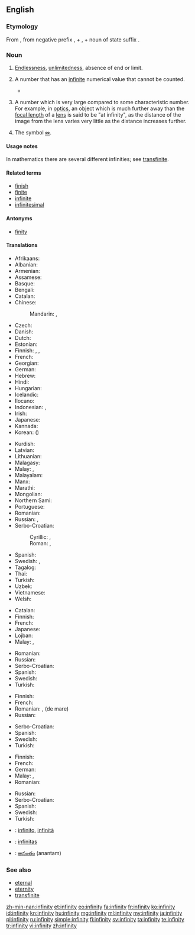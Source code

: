 ==English==

===Etymology===
From {{etyl|la|en}} {{term|infinitas||unlimitedness|lang=la}}, from negative prefix {{term|in-||not|lang=la}}, + {{term|finis||end|lang=la}}, + noun of state suffix {{term|-tas|lang=la}}.

===Noun===
{{en-noun|~|infinities}}

# {{context|uncountable|lang=en}} [[endlessness|Endlessness]], [[unlimitedness]], absence of end or limit.
# {{context|countable|mathematics|lang=en}} A number that has an [[infinite]] numerical value that cannot be counted.
#* {{quote-magazine|date=2012-01
|author=Michael Riordan
|title=Tackling Infinity
|volume=100|issue=1|page=86
|magazine=[[w:American Scientist|American Scientist]]
|url=http://www.americanscientist.org/bookshelf/pub/tackling-infinity
|passage=Some of the most beautiful and thus appealing physical theories, including quantum electrodynamics and quantum gravity, have been dogged for decades by '''infinities''' that erupt when theorists try to prod their calculations into new domains. Getting rid of these nagging '''infinities''' has probably occupied far more effort than was spent in originating the theories.}}
# {{context|uncountable|lang=en}} A number which is very large compared to some characteristic number.  For example, in [[optics]], an object which is much further away than the [[focal length]] of a [[lens]] is said to be "at infinity", as the distance of the image from the lens varies very little as the distance increases further.
# {{context|uncountable|lang=en}} The symbol [[∞]].

====Usage notes====
In mathematics there are several different infinities; see [[transfinite]].

====Related terms====
* [[finish]]
* [[finite]]
* [[infinite]]
* [[infinitesimal]]

====Antonyms====
* [[finity]]

====Translations====
{{trans-top|endlessness, unlimitedness, absence of end or limit}}
* Afrikaans: {{t|af|oneindigheid}}
* Albanian: {{t|sq|pafundësi|f}}
* Armenian: {{t|hy|անսահմանություն|sc=Armn}}
* Assamese: {{t|as|অসীম|tr=asīma|sc=Beng}}
* Basque: {{t|eu|infinitu}}
* Bengali: {{t|bn|অসীম|tr=asīma|sc=Beng}}
* Catalan: {{t|ca|infinitat|f}}
* Chinese:
*: Mandarin: {{t+|cmn|無限|sc=Hani}}, {{t+|cmn|无限|tr=wúxiàn|sc=Hani}}
* Czech: {{t|cs|nekonečno|n}}
* Danish: {{t|da|uendelighed}}
* Dutch: {{t|nl|oneindigheid}}
* Estonian: {{t|et|lõpmatus}}
* Finnish: {{t|fi|äärettömyys}}, {{t|fi|loputtomuus}}, {{t|fi|rajattomuus}}
* French: {{t+|fr|infinité|f}}
* Georgian: {{t|ka|უსასრულობა|sc=Geor}}
* German: {{t|de|Unendlichkeit|f}}
* Hebrew: {{t|he|אֵינְסוֹף|m|tr=einsóf|sc=Hebr}}
* Hindi: {{t|hi|अनंत|sc=Deva}}
* Hungarian: {{t+|hu|végtelenség}}
* Icelandic: {{t+|is|óendanleiki}}
* Ilocano: {{t|ilo|awan inggana}}
* Indonesian: {{t|id|tak hingga}}, {{t|id|ananta}}
* Irish: {{t|ga|éigríoch}}
* Japanese: {{t+|ja|無限|tr=むげん, mugen}}
* Kannada: {{t+|kn|ಅನಂತ|sc=Knda}}
* Korean: {{t+|ko|무한|tr=muhan|sc=Hang}} ({{t+|ko|無限|sc=Hani}})
{{trans-mid}}
* Kurdish: {{t+|ku|bêdawî|sc=ku-Arab}}
* Latvian: {{t|lv|bezgalība}}
* Lithuanian: {{t|lt|begalybė}}
* Malagasy: {{t+|mg|tsiefa}}
* Malay: {{t|ms|ketidakterhinggaan}}, {{t|ms|infiniti}}
* Malayalam: {{t+|ml|അനന്തത|sc=Mlym}}
* Manx: {{t|gv|neuyerinaght|f}}
* Marathi: {{t|mr|अनंत|sc=Deva}}
* Mongolian: {{t|mn|хязгааргүй|sc=Cyrl}}
* Northern Sami: {{t|se|agálašvuohta}}
* Portuguese: {{t+|pt|infinito|m}}
* Romanian: {{t+|ro|infinitate|f}}
* Russian: {{t+|ru|бесконечность|f|tr=beskonéčnost’}}, {{t+|ru|безграничность|f|tr=bezgraníčnost’}}
* Serbo-Croatian: {{t|sh|beskonačnost}}
*: Cyrillic: {{t|sh|бесконачност|f}}, {{t|sh|бескрајност|f}}
*: Roman: {{t|sh|beskonačnost|f}}, {{t|sh|beskrajnost|f}}
* Spanish: {{t|es|infinidad|f}}
* Swedish: {{t+|sv|oändlig}}, {{t+|sv|ändlös}}
* Tagalog: {{t|tl|awanggan}}
* Thai: {{t|th|อนันต์|sc=Thai}}
* Turkish: {{t+|tr|sonsuzluk}}
* Uzbek: {{t|uz|cheksizlik}}
* Vietnamese: {{t+|vi|vô cực}}
* Welsh: {{t|cy|anfeidredd}}
{{trans-bottom}}

{{trans-top|a number that has an infinite, uncountable numerical value}}
* Catalan: {{t|ca|infinitat|f}}
* Finnish: {{t+|fi|ääretön}}
* French: {{t+|fr|infinité|f}}
* Japanese: {{t|ja|無限大|tr=むげんだい, mugendai}}
* Lojban: {{t|jbo|ci'i}}
* Malay: {{t|ms|ketidakterhinggaan}}, {{t|ms|infiniti}}
{{trans-mid}}
* Romanian: {{t+|ro|infinit|n}}
* Russian: {{t+|ru|бесконечность|f|tr=beskonéčnost’}}
* Serbo-Croatian: {{t|sh|bȅskonačnōst|f}}
* Spanish: {{t+|es|infinito|m}}
* Swedish: {{t+|sv|oändlighet|c}}
* Turkish: {{t+|tr|sonsuz}}
{{trans-bottom}}

{{trans-top|a number which is very large compared to some characteristic number}}
* Finnish: {{t+|fi|ääretön}}
* French: {{t+|fr|infini|m}}
* Romanian: {{t+|ro|infinit|n}}, {{t|ro|nesfârșit|n}} (de mare)
* Russian: {{t+|ru|бесконечность|f|tr=beskonéčnost’}}
{{trans-mid}}
* Serbo-Croatian: {{t|sh|bȅskonačnōst|f}}
* Spanish: {{t|es|infinidad|f}}
* Swedish: {{t+|sv|oändlighet|c}}
* Turkish: {{t+|tr|sonsuz}}
{{trans-bottom}}

{{trans-top|the symbol ∞}}
* Finnish: {{t+|fi|ääretön}}
* French: {{t+|fr|infini|m}}
* German: {{t|de|Unendlichkeit|f}}
* Malay: {{t|ms|ketidakterhinggaan}}, {{t|ms|infiniti}}
* Romanian: {{t+|ro|infinit}}
{{trans-mid}}
* Russian: {{t+|ru|бесконечность|f|tr=beskonéčnost’}}
* Serbo-Croatian: {{t|sh|bȅskonačnōst|f}}
* Spanish: {{t+|es|infinito|m}}
* Swedish: {{t|sv|oändlighetstecken|n}}
* Turkish: {{t+|tr|sonsuz}}
{{trans-bottom}}

{{checktrans-top}}
* {{ttbc|it}}: [[infinito]], [[infinità]]
* {{ttbc|la}}: [[infinitas]] {{f}}
{{trans-mid}}
* {{ttbc|te}}: [[అనంతం]] (anantam)
{{trans-bottom}}

===See also===
* [[eternal]]
* [[eternity]]
* [[transfinite]]

[[zh-min-nan:infinity]]
[[et:infinity]]
[[eo:infinity]]
[[fa:infinity]]
[[fr:infinity]]
[[ko:infinity]]
[[id:infinity]]
[[kn:infinity]]
[[hu:infinity]]
[[mg:infinity]]
[[ml:infinity]]
[[my:infinity]]
[[ja:infinity]]
[[pl:infinity]]
[[ru:infinity]]
[[simple:infinity]]
[[fi:infinity]]
[[sv:infinity]]
[[ta:infinity]]
[[te:infinity]]
[[tr:infinity]]
[[vi:infinity]]
[[zh:infinity]]